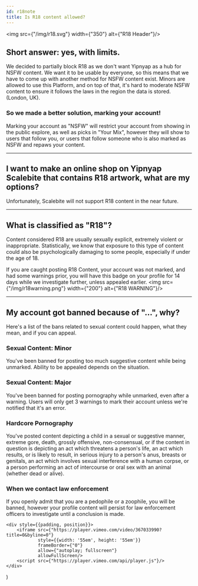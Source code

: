 ```yaml
---
id: r18note
title: Is R18 content allowed?
---
```


<img src={"/img/r18.svg"} width={"350"} alt={"R18 Header"}/>

## Short answer: yes, with limits.
We decided to partially block R18 as we don't want Yipnyap as a hub for NSFW content. We want it to be usable by
everyone, so this means that we have to come up with another method for NSFW content exist. Minors are allowed to use
this Platform, and on top of that, it's hard to moderate NSFW content to ensure it follows the laws in the region the
data is stored. (London, UK).

### So we made a better solution, marking your account!
Marking your account as "NSFW" will restrict your account from showing in the public explore, as well as picks in "Your
Mix", however they will show to users that follow you, or users that follow someone who is also marked as NSFW and
repaws your content.

---

## I want to make an online shop on Yipnyap Scalebite that contains R18 artwork, what are my options?
Unfortunately, Scalebite will not support R18 content in the near future.

---

## What is classified as "R18"?
Content considered R18 are usually sexually explicit, extremely violent or inappropriate. Statistically, we know that
exposure to this type of content could also be psychologically damaging to some people, especially if under the age of
18.

If you are caught posting R18 Content, your account was not marked, and had some warnings prior, you will have this
badge on your profile for 14 days while we investigate further, unless appealed earlier.
<img src={"/img/r18warning.png"} width={"200"} alt={"R18 WARNING"}/>

---

## My account got banned because of "...", why?
Here's a list of the bans related to sexual content could happen, what they mean, and if you can appeal.

### Sexual Content: Minor
You've been banned for posting too much suggestive content while being unmarked. Ability
to be appealed depends on the situation.

### Sexual Content: Major
You've been banned for posting pornography while unmarked, even after a warning. Users
will only get 3 warnings to mark their account unless we're notified that it's an error.

### Hardcore Pornography
You've posted content depicting a child in a sexual or suggestive manner, extreme gore, death, grossly offensive,
non-consensual, or if the content in question is depicting an act which threatens a person's life, an act which results,
or is likely to result, in serious injury to a person's anus, breasts or genitals, an act which involves sexual
interference with a human corpse, or a person performing an act of intercourse or oral sex with an animal
(whether dead or alive).

### When we contact law enforcement
If you openly admit that you are a pedophile or a zoophile, you will be banned, however your profile content will
persist for law enforcement officers to investigate until a conclusion is made.

    <div style={{padding, position}}>
        <iframe src={"https://player.vimeo.com/video/367033990?title=0&byline=0"}
                style={{width: '55em', height: '55em'}}
                frameBorder={"0"}
                allow={"autoplay; fullscreen"}
                allowFullScreen/>
        <script src={"https://player.vimeo.com/api/player.js"}/>
    </div>
)
